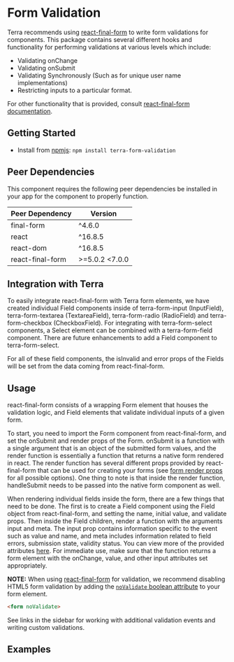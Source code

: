 

<Badge />

# Form Validation

Terra recommends using [react-final-form](https://github.com/final-form/react-final-form) to write form validations for components. This package contains several different hooks and functionality for performing validations at various levels which include:

- Validating onChange
- Validating onSubmit
- Validating Synchronously (Such as for unique user name implementations)
- Restricting inputs to a particular format.

For other functionality that is provided, consult [react-final-form documentation](https://github.com/final-form/react-final-form).


## Getting Started

- Install from [npmjs](https://www.npmjs.com): `npm install terra-form-validation`

<!-- AUTO-GENERATED-CONTENT:START Peer Dependencies -->
## Peer Dependencies

This component requires the following peer dependencies be installed in your app for the component to properly function.

| Peer Dependency | Version |
|-|-|
| final-form | ^4.6.0 |
| react | ^16.8.5 |
| react-dom | ^16.8.5 |
| react-final-form | >=5.0.2 <7.0.0 |

<!-- AUTO-GENERATED-CONTENT:END -->

## Integration with Terra

To easily integrate react-final-form with Terra form elements, we have created individual Field components inside of terra-form-input (InputField), terra-form-textarea (TextareaField), terra-form-radio (RadioField) and terra-form-checkbox (CheckboxField). For integrating with terra-form-select components, a Select element can be combined with a terra-form-field component. There are future enhancements to add a Field component to terra-form-select.

For all of these field components, the isInvalid and error props of the Fields will be set from the data coming from react-final-form.

## Usage

react-final-form consists of a wrapping Form element that houses the validation logic, and Field elements that validate individual inputs of a given form.

To start, you need to import the Form component from react-final-form, and set the onSubmit and render props of the Form. onSubmit is a function with a single argument that is an object of the submitted form values, and the render function is essentially a function that returns a native form rendered in react. The render function has several different props provided by react-final-form that can be used for creating your forms (see [form render props](https://github.com/final-form/react-final-form#formrenderprops) for all possible options). One thing to note is that inside the render function, handleSubmit needs to be passed into the native form component as well.

When rendering individual fields inside the form, there are a few things that need to be done. The first is to create a Field component using the Field object from react-final-form, and setting the name, initial value, and validate props. Then inside the Field children, render a function with the arguments input and meta. The input prop contains information specific to the event such as value and name, and meta includes information related to field errors, submission state, validity status. You can view more of the provided attributes [here](https://github.com/final-form/react-final-form#fieldrenderprops). For immediate use, make sure that the function returns a form element with the onChange, value, and other input attributes set appropriately.

**NOTE:** When using [react-final-form](https://github.com/final-form/react-final-form) for validation, we recommend disabling HTML5 form validation by adding the [`noValidate` boolean attribute](https://developer.mozilla.org/en-US/docs/Web/HTML/Element/form#attr-novalidate) to your form element.

```html
<form noValidate>
```

See links in the sidebar for working with additional validation events and writing custom validations.

## Examples 
<DefaultFormValidation title="Basic Form Validation Example" />
